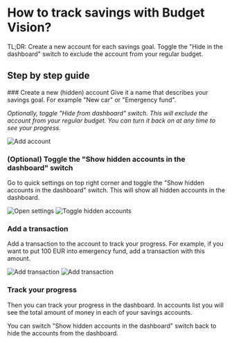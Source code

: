 
# How to track savings with Budget Vision?

<Callout emoji="ℹ️">
  TL;DR: Create a new account for each savings goal. Toggle the "Hide in the
  dashboard" switch to exclude the account from your regular budget.
</Callout>

## Step by step guide

<Steps>
### Create a new (hidden) account
Give it a name that describes your savings goal. For example "New car" or "Emergency fund".

_Optionally, toggle "Hide from dashboard" switch. This will exclude the account from your regular budget. You can turn it back on at any time to see your progress._

<img src="/img/add-account.png" alt="Add account" className="img" />

### (Optional) Toggle the "Show hidden accounts in the dashboard" switch

Go to quick settings on top right corner and toggle the "Show hidden accounts in the dashboard" switch. This will show all hidden accounts in the dashboard.

<div className="flex items-start space-x-4">
  <img src="/img/open-settings.png" alt="Open settings" className="img" />
  <img
    src="/img/toggle-hidden.png"
    alt="Toggle hidden accounts"
    className="img"
  />
</div>

### Add a transaction

Add a transaction to the account to track your progress. For example, if you want to put 100 EUR into emergency fund, add a transaction with this amount.

<div className="flex items-start space-x-4">
  <img src="/img/add-to-emergency.png" alt="Add transaction" className="img" />
  <img
    src="/img/add-to-emergency-result.png"
    alt="Add transaction"
    className="img"
  />
</div>

### Track your progress

Then you can track your progress in the dashboard. In accounts list you will see the total amount of money in each of your savings accounts.

You can switch "Show hidden accounts in the dashboard" switch back to hide the accounts from the dashboard.

</Steps>
